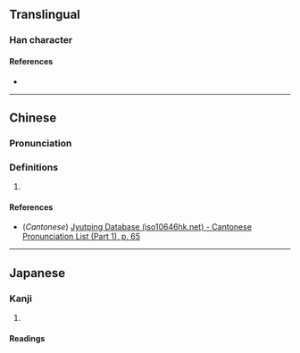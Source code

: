{{character info}}
==Translingual==

===Han character===
{{Han char|rn=9|rad=人|as=07|sn=9|four=22243|canj=OBV|ids=⿰亻妥}}

====References====
* {{Han ref|kx=0104.010|dkj=00660|dj=0220.010|hdz=10163.050|uh=4FC0|ud=20416|bh=CDED|bd=52717}}

----

==Chinese==
{{zh-forms}}

===Pronunciation===
{{zh-pron
|m=tuǐ
|c=teoi2
|mc=
|oc=
|ma=
|cat=
}}

===Definitions===
{{zh-hanzi}}

# {{rfdef|zh}}

====References====
* (''Cantonese'') [http://www.iso10646hk.net/jp/document/download.jsp Jyutping Database (iso10646hk.net) - Cantonese Pronunciation List (Part 1), p. 65]

----

==Japanese==

===Kanji===
{{ja-kanji|grade=|rs=人07}}

# {{rfdef|ja|sort=人07}}

====Readings====
{{ja-readings
|goon=て
|kanon=たい
|kun=よわ-い
}}